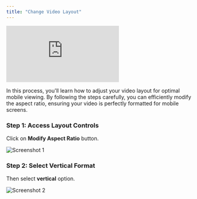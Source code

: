 ```yaml
---
title: "Change Video Layout"
---
```


<iframe
  src="https://app.trupeer.ai/embed?slug=PfqUVt"
  className="w-full aspect-video rounded-lg overflow-hidden"
  frameborder="0"
  allowfullscreen="true"
></iframe>

In this process, you'll learn how to adjust your video layout for optimal mobile viewing. By following the steps carefully, you can efficiently modify the aspect ratio, ensuring your video is perfectly formatted for mobile screens.

### Step 1: Access Layout Controls

Click on **Modify Aspect Ratio** button.

![Screenshot 1](images/change-layout/image1.jpg)

### Step 2: Select Vertical Format

Then select **vertical** option.

![Screenshot 2](images/change-layout/image2.jpg)
